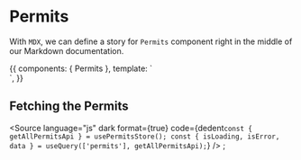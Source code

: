<!-- Appointments.stories.mdx -->


<Meta
  title="Admin/Components/Permits/Permits"
  component={Permits}
/>

# Permits

With `MDX`, we can define a story for `Permits` component right in the middle of our Markdown documentation.

<Props of={Permits} />

<Canvas>
  <Story name="Primary">
    {{
      components: { Permits },
      template: `
      <div>
        <Permits />
      </div>`,
    }}
  </Story>
</Canvas>

## Fetching the Permits

<Source
  language="js"
  dark
  format={true}
  code={dedent`
const { getAllPermitsApi } = usePermitsStore();
const { isLoading, isError, data } = useQuery(['permits'], getAllPermitsApi);
`}
/>
;
